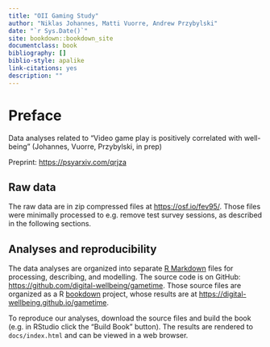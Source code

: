 ```yaml
--- 
title: "OII Gaming Study"
author: "Niklas Johannes, Matti Vuorre, Andrew Przybylski"
date: "`r Sys.Date()`"
site: bookdown::bookdown_site
documentclass: book
bibliography: []
biblio-style: apalike
link-citations: yes
description: ""
---
```


# Preface

Data analyses related to "Video game play is positively correlated with well-being" (Johannes, Vuorre, Przybylski, in prep)

Preprint: <https://psyarxiv.com/qrjza>

## Raw data

The raw data are in zip compressed files at <https://osf.io/fev95/>. Those files were minimally processed to e.g. remove test survey sessions, as described in the following sections. 

## Analyses and reproducibility

The data analyses are organized into separate [R Markdown](https://rmarkdown.rstudio.com/) files for processing, describing, and modelling. The source code is on GitHub: <https://github.com/digital-wellbeing/gametime>. Those source files are organized as a R [bookdown](https://bookdown.org/yihui/bookdown/) project, whose results are at <https://digital-wellbeing.github.io/gametime>.

To reproduce our analyses, download the source files and build the book (e.g. in RStudio click the "Build Book" button). The results are rendered to `docs/index.html` and can be viewed in a web browser. 
